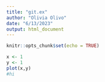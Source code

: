 ```yaml
---
title: "git.ex"
author: "Olivia Olivo"
date: "6/13/2023"
output: html_document
---
```


```r
knitr::opts_chunk$set(echo = TRUE)
```

```r
x <- 1
y <- 1
plot(x,y)
#hi
```
